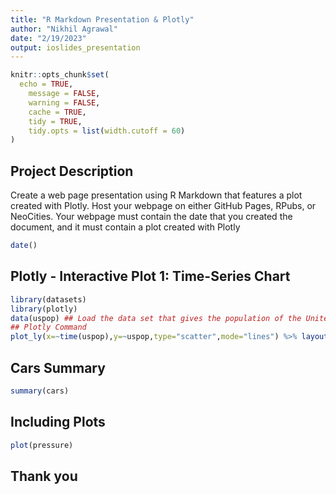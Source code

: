 ```yaml
---
title: "R Markdown Presentation & Plotly"
author: "Nikhil Agrawal"
date: "2/19/2023"
output: ioslides_presentation
---
```


```r
knitr::opts_chunk$set(
  echo = TRUE,
	message = FALSE,
	warning = FALSE,
	cache = TRUE,
	tidy = TRUE,
	tidy.opts = list(width.cutoff = 60)
)
```


## Project Description
Create a web page presentation using R Markdown that features a plot created with Plotly. 
Host your webpage on either GitHub Pages, RPubs, or NeoCities. 
Your webpage must contain the date that you created the document, and it must contain a plot created with Plotly

```r
date()
```

## Plotly - Interactive Plot 1: Time-Series Chart

```r
library(datasets)
library(plotly)
data(uspop) ## Load the data set that gives the population of the United States in millions for the period 1790-1970
## Plotly Command
plot_ly(x=~time(uspop),y=~uspop,type="scatter",mode="lines") %>% layout(title = "U.S. Population in millions for the period 1790-1970", xaxis = list(title = "Year"),yaxis = list(title = "U.S. Population (millions)"))
```


## Cars Summary

```r
summary(cars)
```

## Including Plots

```r
plot(pressure)
```


## Thank you